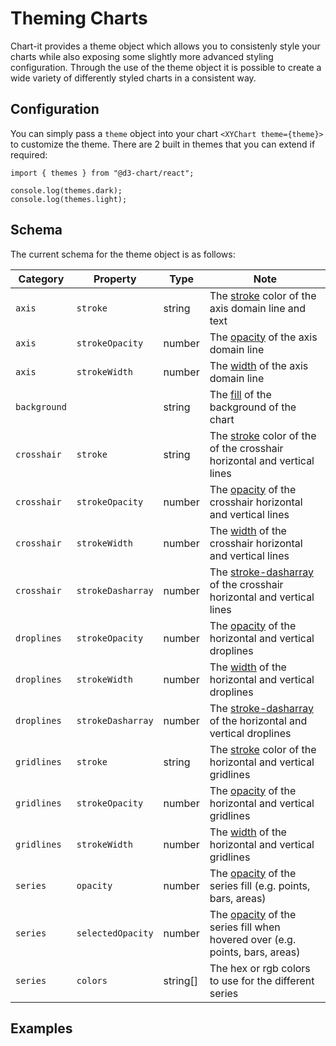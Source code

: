
<Meta title="Theming" />

# Theming Charts

Chart-it provides a theme object which allows you to consistenly style your charts while also exposing some slightly more advanced styling configuration. Through the use of the theme object it is possible to create a wide variety of differently styled charts in a consistent way.

## Configuration

You can simply pass a `theme` object into your chart `<XYChart theme={theme}>` to customize the theme. There are 2 built in themes that you can extend if required:

```
import { themes } from "@d3-chart/react";

console.log(themes.dark);
console.log(themes.light);
```

## Schema

The current schema for the theme object is as follows:

| Category     | Property          | Type     | Note                                                                                                                                                     |
| ------------ | ----------------- | -------- | -------------------------------------------------------------------------------------------------------------------------------------------------------- |
| `axis`       | `stroke`          | string   | The [stroke](https://developer.mozilla.org/en-US/docs/Web/SVG/Attribute/stroke) color of the axis domain line and text                                   |
| `axis`       | `strokeOpacity`   | number   | The [opacity](https://developer.mozilla.org/en-US/docs/Web/SVG/Attribute/stroke-opacity) of the axis domain line                                         |
| `axis`       | `strokeWidth`     | number   | The [width](https://developer.mozilla.org/en-US/docs/Web/SVG/Attribute/stroke-width) of the axis domain line                                             |
| `background` |                   | string   | The [fill](https://developer.mozilla.org/en-US/docs/Web/SVG/Attribute/fill) of the background of the chart                                               |
| `crosshair`  | `stroke`          | string   | The [stroke](https://developer.mozilla.org/en-US/docs/Web/SVG/Attribute/stroke) color of the of the crosshair horizontal and vertical lines              |
| `crosshair`  | `strokeOpacity`   | number   | The [opacity](https://developer.mozilla.org/en-US/docs/Web/SVG/Attribute/stroke-opacity) of the crosshair horizontal and vertical lines                  |
| `crosshair`  | `strokeWidth`     | number   | The [width](https://developer.mozilla.org/en-US/docs/Web/SVG/Attribute/stroke-width) of the crosshair horizontal and vertical lines                      |
| `crosshair`  | `strokeDasharray` | number   | The [stroke-dasharray](https://developer.mozilla.org/en-US/docs/Web/SVG/Attribute/stroke-dasharray) of the crosshair horizontal and vertical lines       |
| `droplines`  | `strokeOpacity`   | number   | The [opacity](https://developer.mozilla.org/en-US/docs/Web/SVG/Attribute/stroke-opacity) of the horizontal and vertical droplines                        |
| `droplines`  | `strokeWidth`     | number   | The [width](https://developer.mozilla.org/en-US/docs/Web/SVG/Attribute/stroke-width) of the horizontal and vertical droplines                            |
| `droplines`  | `strokeDasharray` | number   | The [stroke-dasharray](https://developer.mozilla.org/en-US/docs/Web/SVG/Attribute/stroke-dasharray) of the horizontal and vertical droplines             |
| `gridlines`  | `stroke`          | string   | The [stroke](https://developer.mozilla.org/en-US/docs/Web/SVG/Attribute/stroke) color of the horizontal and vertical gridlines                           |
| `gridlines`  | `strokeOpacity`   | number   | The [opacity](https://developer.mozilla.org/en-US/docs/Web/SVG/Attribute/stroke-opacity) of the horizontal and vertical gridlines                        |
| `gridlines`  | `strokeWidth`     | number   | The [width](https://developer.mozilla.org/en-US/docs/Web/SVG/Attribute/stroke-width) of the horizontal and vertical gridlines                            |
| `series`     | `opacity`         | number   | The [opacity](https://developer.mozilla.org/en-US/docs/Web/SVG/Attribute/stroke-opacity) of the series fill (e.g. points, bars, areas)                   |
| `series`     | `selectedOpacity` | number   | The [opacity](https://developer.mozilla.org/en-US/docs/Web/SVG/Attribute/stroke-opacity) of the series fill when hovered over (e.g. points, bars, areas) |
| `series`     | `colors`          | string[] | The hex or rgb colors to use for the different series                                                                                                    |

## Examples

<Canvas>
    <Story id="theming--light-theme" />
    <Story id="theming--dark-theme" />
    <Story id="theming--theme-1" />
    <Story id="theming--theme-2" />
</Canvas>
